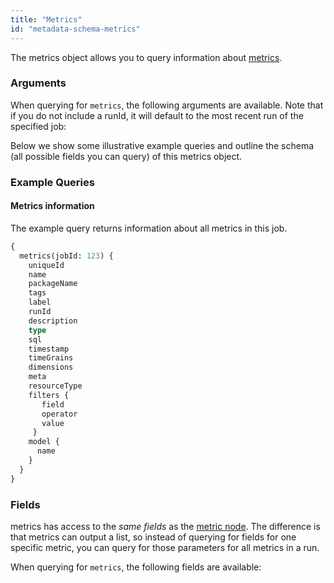 ```yaml
---
title: "Metrics"
id: "metadata-schema-metrics"
---
```



The metrics object allows you to query information about [metrics](https://docs.getdbt.com/docs/build/metrics).

### Arguments

When querying for `metrics`, the following arguments are available. Note that if you do not include a runId, it will default to the most recent run of the specified job:

<ArgsTable queryName="metrics" />

Below we show some illustrative example queries and outline the schema (all possible fields you can query) of this metrics object.

### Example Queries
#### Metrics information

The example query returns information about all metrics in this job.

```graphql
{
  metrics(jobId: 123) {
    uniqueId
    name
    packageName
    tags
    label
    runId
    description
    type
    sql
    timestamp
    timeGrains
    dimensions
    meta
    resourceType
    filters {
       field
       operator
       value
     }
    model {
      name
    }
  }
}

```

### Fields
metrics has access to the *same fields* as the [metric node](/docs/dbt-cloud-apis/metadata-schema-metric).  The difference is that metrics can output a list, so instead of querying for fields for one specific metric, you can query for those parameters for all metrics in a run.

When querying for `metrics`, the following fields are available:

<SchemaTable nodeName="MetricNode" />
